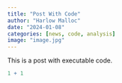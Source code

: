```yaml
---
title: "Post With Code"
author: "Harlow Malloc"
date: "2024-01-08"
categories: [news, code, analysis]
image: "image.jpg"
---
```


This is a post with executable code.

```r
1 + 1
```
